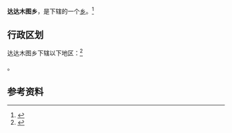 {{中国乡级行政区
|景观照片文件名 = 
|景观照片描述 = 
|汉语拼音 = 
|其他语言 = 
|其他语言名称 = 
|旧称 = 
|地名出处 = 
|位置图文件名 = 
|位置图描述 = 
|自定义图片= 
|建置时间 = 
|政府驻地 = 
|毗邻 = 
|总面积 = 
|总人口 = 
|总人口年份 = 
|户籍人口 = 
|户籍人口年份 = 
|常住人口 = 
|常住人口年份 = 
|人口密度 = 
|GDP = 
|GDP年份 = 
|邮政编码 = 
|电话区号 = 999
|官方网站 = 
|网站名称 = 
|65/40/02/206/000}}

'''达达木图乡'''，是{{PRC admin/fullname|65/40/02/206/000|3}}下辖的一个[[乡级行政区|乡]]。<ref>{{PRC admin/ref sgc|{{PRC admin/parent|65/40/02/206/000}}}}</ref>

== 行政区划 ==

达达木图乡下辖以下地区：<ref>{{PRC admin/ref sgc|65/40/02/206/000}}</ref>

{{PRC admin/children|65/40/02/206/000}}。

== 参考资料 ==

{{reflist}}

{{行政区划小作品}}
{{PRC admin/navcat|65/40/02/206/000}}